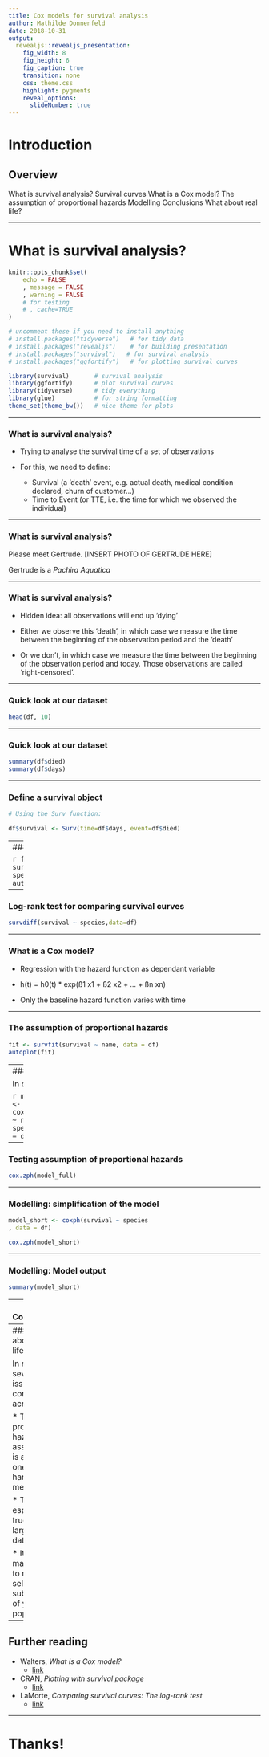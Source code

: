 ```yaml
---
title: Cox models for survival analysis
author: Mathilde Donnenfeld
date: 2018-10-31
output:
  revealjs::revealjs_presentation:
    fig_width: 8
    fig_height: 6
    fig_caption: true
    transition: none
    css: theme.css
    highlight: pygments
    reveal_options:
      slideNumber: true
---
```


<h1 class="title">Introduction</h1>

<!-- Fonts go here to prevent blank slide -->
<style>
@import url('https://fonts.googleapis.com/css?family=Merriweather|Open+Sans');
</style>
<!-- End fonts -->

## Overview

What is survival analysis?
Survival curves
What is a Cox model?
The assumption of proportional hazards
Modelling
Conclusions
What about real life?

---

<h1 class="title">What is survival analysis?</h1>

```r
knitr::opts_chunk$set(
	echo = FALSE
	, message = FALSE
	, warning = FALSE
	# for testing
	# , cache=TRUE
)
```

```r
# uncomment these if you need to install anything
# install.packages("tidyverse")   # for tidy data
# install.packages("revealjs")    # for building presentation
# install.packages("survival")   # for survival analysis
# install.packages("ggfortify")   # for plotting survival curves
```


```r
library(survival)       # survival analysis
library(ggfortify)      # plot survival curves
library(tidyverse)      # tidy everything
library(glue)           # for string formatting
theme_set(theme_bw())   # nice theme for plots
```
---

### What is survival analysis?

* Trying to analyse the survival time of a set of observations

* For this, we need to define:
  * Survival (a 'death' event, e.g. actual death, medical condition declared, churn of customer...)
  * Time to Event (or TTE, i.e. the time for which we observed the individual)

---

### What is survival analysis?

Please meet Gertrude.
[INSERT PHOTO OF GERTRUDE HERE]

Gertrude is a *Pachira Aquatica*

---

### What is survival analysis?

* Hidden idea: all observations will end up 'dying'

* Either we observe this 'death', in which case we measure the time between the beginning of the observation period and the 'death'

* Or we don't, in which case we measure the time between the beginning of the observation period and today. Those observations are called 'right-censored'.

---

### Quick look at our dataset

```r
head(df, 10)
```



---

### Quick look at our dataset

```r
summary(df$died)
summary(df$days)
```

---

### Define a survival object

```r

# Using the Surv function:

df$survival <- Surv(time=df$days, event=df$died)


```

---
### Plot the survival curve

```r
fit_proportional <- survfit(survival ~ species, data = df)
autoplot(fit_proportional)
```

---

### Log-rank test for comparing survival curves

```r

survdiff(survival ~ species,data=df)

```
---

### What is a Cox model?

* Regression with the hazard function as dependant variable

* h(t) = h0(t) * exp(ß1 x1 +  ß2 x2 + ... + ßn xn)

* Only the baseline hazard function varies with time

---

### The assumption of proportional hazards

```r
fit <- survfit(survival ~ name, data = df)
autoplot(fit)
```

---
### Modelling

In code:

```r

model_full <- coxph(survival ~ name
      + species
, data = df)
```

---  

### Testing assumption of proportional hazards

```r
cox.zph(model_full)
```

---

### Modelling: simplification of the model

```r

model_short <- coxph(survival ~ species
, data = df)

cox.zph(model_short)

```

---

### Modelling: Model output

```r
summary(model_short)
```

---
### Conclusions

* Survival analysis is a powerful tool for analyzing the association of variables with a hazard function

* With great power comes a great assumption

* Congrats to Gertrude (1.5 years and counting!)

---
### What about real life?

In real life, several issues can come across:

* The proportional hazards assumption is a strong one, and hard to meet.

* This is especially true for large datasets

* It can make sense to randomly select a subsample of your population

---



## Further reading
* Walters, *What is a Cox model?*
    * [link](http://www.bandolier.org.uk/painres/download/whatis/COX_MODEL.pdf)
* CRAN, *Plotting with survival package*
    * [link](https://cran.r-project.org/web/packages/ggfortify/vignettes/plot_surv.html)
* LaMorte, *Comparing survival curves: The log-rank test*
    * [link](http://sphweb.bumc.bu.edu/otlt/MPH-Modules/BS/BS704_Survival/BS704_Survival5.html)


---

<h1 class="title">Thanks!</h1>
